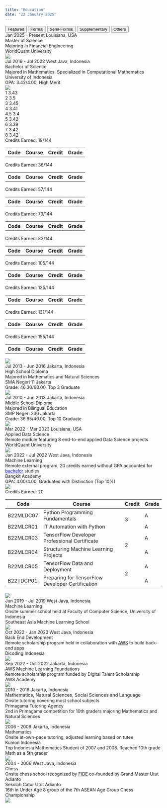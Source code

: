 ---
title: "Education"
date: "22 January 2025"
---

```{=html}
<!-- Education Tabs -->
<div class="tab">
  <button class="tablinks featured-tab" onclick="openEdu(event, 'featrd')" id="defaultOpen">Featured</button>
  <button class="tablinks" onclick="openEdu(event, 'formal')" id="formalTab">Formal</button>
  <button class="tablinks" onclick="openEdu(event, 'smifrm')" id="smifrmTab">Semi-Formal</button>
  <button class="tablinks" onclick="openEdu(event, 'suplem')" id="suplemTab">Supplementary</button>
  <button class="tablinks" onclick="openEdu(event, 'others')" id="othersTab">Others</button>
</div>

<!-- Featured Education -->
<div id="featrd" class="tabcontent"></div>

<!-- Formal Education -->
<div id="formal" class="tabcontent" category="Formal">
  <div class="education-card no-dropdown" featured="true" feature-order="1">
    <div class="education-header">
      <span class="education-daterange">Jan 2025 - Present</span>
      <span class="education-location">Louisiana, USA</span>
    </div>
    <div class="education-degree">Master of Science</div>
    <div class="education-specialization">Majoring in Financial Engineering</div>
    <div class="education-institution">WorldQuant University</div>
    <img class="education-logo" src="../images/WQU.png" style="top:12px">
  </div>

  <div class="education-card" onclick="toggleDropdown(this, 'bachelor-semester-7')" id="bachelor" featured="true" feature-order="2">
    <div class="education-header">
      <span class="education-daterange">Jul 2016 - Jul 2022</span>
      <span class="education-location">West Java, Indonesia</span>
    </div>
    <div class="education-degree">Bachelor of Science</div>
    <div class="education-specialization">Majored in Mathematics. Specialized in Computational Mathematics</div>
    <div class="education-institution">University of Indonesia</div>
    <div class="education-gpa">GPA: 3.42/4.00, High Merit</div>
    <img class="education-logo" src="../images/UI.png">
    <div class="education-dropdown">
      <div class="education-journey">
        <div class="education-timeline">
          <div class="education-node">
            <span class="education-node-point" onclick="toggleSemester(event, 'bachelor', 1)">1</span>
            <span class="education-node-label">3.43</span>
          </div>
          <div class="education-line"></div>
          <div class="education-node">
            <span class="education-node-point" onclick="toggleSemester(event, 'bachelor', 2)">2</span>
            <span class="education-node-label">3.5</span>
          </div>
          <div class="education-line"></div>
          <div class="education-node">
            <span class="education-node-point" onclick="toggleSemester(event, 'bachelor', 3)">3</span>
            <span class="education-node-label">3.45</span>
          </div>
          <div class="education-line"></div>
          <div class="education-node">
            <span class="education-node-point" onclick="toggleSemester(event, 'bachelor', 4)">4</span>
            <span class="education-node-label">3.41</span>
          </div>
          <div class="education-line"></div>
          <div class="education-node">
            <span class="education-node-point" onclick="toggleSemester(event, 'bachelor', 4.5)">4.5</span>
            <span class="education-node-label">3.4</span>
          </div>
          <div class="education-line"></div>
          <div class="education-node">
            <span class="education-node-point" onclick="toggleSemester(event, 'bachelor', 5)">5</span>
            <span class="education-node-label">3.42</span>
          </div>
          <div class="education-line"></div>
          <div class="education-node">
            <span class="education-node-point" onclick="toggleSemester(event, 'bachelor', 6)">6</span>
            <span class="education-node-label">3.39</span>
          </div>
          <div class="education-line"></div>
          <div class="education-node">
            <span class="education-node-point" onclick="toggleSemester(event, 'bachelor', 7)">7</span>
            <span class="education-node-label">3.42</span>
          </div>
          <div class="education-line"></div>
          <div class="education-node">
            <span class="education-node-point" onclick="toggleSemester(event, 'bachelor', 8)">8</span>
            <span class="education-node-label">3.42</span>
          </div>
        </div>
        <div class="education-report" id="bachelor-semester-1">
          <div class="education-details">Credits Earned: 19/144</div>
          <table>
            <thead>
              <tr><th>Code</th><th>Course</th><th class="center">Credit</th><th class="center">Grade</th></tr>
            </thead>
            <tbody id="semester-1-body">
              <tr data-row="SCCH601101;Basic Chemistry               ;2;B "></tr>
              <tr data-row="SCMA601100;Logic and Sets                ;3;A-"></tr>
              <tr data-row="SCMA601200;Statistical Methods           ;2;A "></tr>
              <tr data-row="UIGE600002;Scientific Mindset Foundations;6;B+"></tr>
              <tr data-row="UIGE600003;English                       ;3;A-"></tr>
              <tr data-row="UIGE600026;Comic Art                     ;1;A-"></tr>
              <tr data-row="UIST601110;Calculus 1                    ;2;B-"></tr>
            </tbody>
          </table>
        </div>
        <div class="education-report" id="bachelor-semester-2">
          <div class="education-details">Credits Earned: 36/144</div>
          <table>
            <thead>
              <tr><th>Code</th><th>Course</th><th class="center">Credit</th><th class="center">Grade</th></tr>
            </thead>
            <tbody id="semester-2-body">
              <tr data-row="SCBI601112;General Biology                      ;2;B-"></tr>
              <tr data-row="SCMA601111;Calculus 2                           ;4;D "></tr>
              <tr data-row="SCMA601123;Linear Algebra                       ;4;B+"></tr>
              <tr data-row="SCMA601400;Algorithm and Programming            ;3;A "></tr>
              <tr data-row="UIGE600001;Social Humanities Mindset Foundations;6;A-"></tr>
              <tr data-row="UIGE600014;Buddhist Religious Instruction       ;2;A "></tr>
            </tbody>
          </table>
        </div>
        <div class="education-report" id="bachelor-semester-3">
          <div class="education-details">Credits Earned: 57/144</div>
          <table>
            <thead>
              <tr><th>Code</th><th>Course</th><th class="center">Credit</th><th class="center">Grade</th></tr>
            </thead>
            <tbody id="semester-3-body">
              <tr data-row="SCFI601110;Basic Physics                  ;2;A-"></tr>
              <tr data-row="SCMA602113;Calculus 3                     ;3;B "></tr>
              <tr data-row="SCMA602122;Algebra                        ;4;B+"></tr>
              <tr data-row="SCMA602151;Ordinary Differential Equations;4;A "></tr>
              <tr data-row="SCMA602211;Mathematical Statistics 1      ;4;B "></tr>
              <tr data-row="SCMA602402;Numerical Methods              ;4;B+"></tr>
            </tbody>
          </table>
        </div>
        <div class="education-report" id="bachelor-semester-4">
          <div class="education-details">Credits Earned: 79/144</div>
          <table>
            <thead>
              <tr><th>Code</th><th>Course</th><th class="center">Credit</th><th class="center">Grade</th></tr>
            </thead>
            <tbody id="semester-4-body">
              <tr data-row="SCMA601111;Calculus 2                        ;4;B-"></tr>
              <tr data-row="SCMA602005;Introduction to Probability Theory;2;A "></tr>
              <tr data-row="SCMA602131;Real Analysis 1                   ;4;B-"></tr>
              <tr data-row="SCMA602212;Mathematical Statistics 2         ;4;B-"></tr>
              <tr data-row="SCMA602401;Discrete Mathematics              ;4;A "></tr>
              <tr data-row="SCMA603533;Financial Mathematics             ;4;A "></tr>
            </tbody>
          </table>
        </div>
        <div class="education-report" id="bachelor-semester-4.5">
          <div class="education-details">Credits Earned: 83/144</div>
          <table>
            <thead>
              <tr><th>Code</th><th>Course</th><th class="center">Credit</th><th class="center">Grade</th></tr>
            </thead>
            <tbody id="semester-4.5-body">
              <tr data-row="SCMA603132;Real Analysis 2;4;B+"></tr>
            </tbody>
          </table>
        </div>
        <div class="education-report" id="bachelor-semester-5">
          <div class="education-details">Credits Earned: 105/144</div>
          <table>
            <thead>
              <tr><th>Code</th><th>Course</th><th class="center">Credit</th><th class="center">Grade</th></tr>
            </thead>
            <tbody id="semester-5-body">
              <tr data-row="SCAK603010;Microeconomic Theory  ;3;A-"></tr>
              <tr data-row="SCMA603114;Vector Calculus       ;2;B-"></tr>
              <tr data-row="SCMA603140;Analytic Geometry     ;3;B-"></tr>
              <tr data-row="SCMA603162;Graph Theory          ;3;A "></tr>
              <tr data-row="SCMA603403;Structural Computation;3;A "></tr>
              <tr data-row="SCMA603901;Research Methods      ;2;A "></tr>
              <tr data-row="SCST603011;Acturial Mathematics 1;3;B-"></tr>
              <tr data-row="SCST603306;Data Mining           ;3;A "></tr>
            </tbody>
          </table>
        </div>
        <div class="education-report" id="bachelor-semester-6">
          <div class="education-details">Credits Earned: 125/144</div>
          <table>
            <thead>
              <tr><th>Code</th><th>Course</th><th class="center">Credit</th><th class="center">Grade</th></tr>
            </thead>
            <tbody id="semester-6-body">
              <tr data-row="SCMA603133;Complex Functions                                ;4;C "></tr>
              <tr data-row="SCMA603152;Mathematical Modeling                            ;4;A "></tr>
              <tr data-row="SCMA603153;Partial Differential Equations and Boundary Value;3;B "></tr>
              <tr data-row="SCMA603441;Algorithm Analysis and Design                    ;3;A-"></tr>
              <tr data-row="SCMA604902;Special Topic 2: Web Mining                      ;3;A-"></tr>
              <tr data-row="SCST603010;Regression Analysis 1                            ;3;B+"></tr>
            </tbody>
          </table>
        </div>
        <div class="education-report" id="bachelor-semester-7">
          <div class="education-details">Credits Earned: 131/144</div>
          <table>
            <thead>
              <tr><th>Code</th><th>Course</th><th class="center">Credit</th><th class="center">Grade</th></tr>
            </thead>
            <tbody id="semester-7-body">
              <tr data-row="SCMA604000;Undergraduate Thesis;6;A"></tr>
            </tbody>
          </table>
        </div>
        <div class="education-report" id="bachelor-semester-8">
          <div class="education-details">Credits Earned: 155/144</div>
          <table>
            <thead>
              <tr><th>Code</th><th>Course</th><th class="center">Credit</th><th class="center">Grade</th></tr>
            </thead>
            <tbody id="semester-8-body">
              <tr data-row="SCMA602311;Mathematical Programming; 4;B+"></tr>
              <tr data-row="          ;Bangkit Academy         ;20;  "></tr>
            </tbody>
          </table>
        </div>
      </div>
      <img class="education-grading" src="../images/Grading_Scheme-Bachelor.png">
    </div>
  </div>

  <div class="education-card no-dropdown">
    <div class="education-header">
      <span class="education-daterange">Jul 2013 - Jun 2016</span>
      <span class="education-location">Jakarta, Indonesia</span>
    </div>
    <div class="education-degree">High School Diploma</div>
    <div class="education-specialization">Majored in Mathematics and Natural Sciences</div>
    <div class="education-institution">SMA Negeri 11 Jakarta</div>
    <div class="education-gpa">Grade: 46.30/60.00, Top 3 Graduate</div>
    <img class="education-logo" src="https://upload.wikimedia.org/wikipedia/id/3/33/Logo_11Jakarta.png">
  </div>

  <div class="education-card no-dropdown">
    <div class="education-header">
      <span class="education-daterange">Jul 2010 - Jun 2013</span>
      <span class="education-location">Jakarta, Indonesia</span>
    </div>
    <div class="education-degree">Middle School Diploma</div>
    <div class="education-specialization">Majored in Bilingual Education</div>
    <div class="education-institution">SMP Negeri 236 Jakarta</div>
    <div class="education-gpa">Grade: 36.65/40.00, Top 10 Graduate</div>
    <img class="education-logo" src="../images/SMPN_236_Jakarta.png">
  </div>
</div>

<!-- Semi-Formal Education -->
<div id="smifrm" class="tabcontent" category="Semi-Formal">
  <div class="education-card no-dropdown" featured="true" feature-order="4">
    <div class="education-header">
      <span class="education-daterange">Mar 2022 - Mar 2023</span>
      <span class="education-location">Louisiana, USA</span>
    </div>
    <div class="education-concentration">Applied Data Science</div>
    <div class="education-detail">Remote module featuring 8 end-to-end applied Data Science projects</div>
    <div class="education-institution">WorldQuant University</div>
    <img class="education-logo" src="../images/WQU.png" style="top:12px">
  </div>

  <div class="education-card" onclick="toggleDropdown(this, 'bangkit-report')" featured="true" feature-order="3">
    <div class="education-header">
      <span class="education-daterange">Jan 2022 - Jul 2022</span>
      <span class="education-location">West Java, Indonesia</span>
    </div>
    <div class="education-concentration">Machine Learning</div>
    <div class="education-detail">Remote external program, 20 credits earned without GPA accounted for <a href="javascript:void(0)" onclick="highlightCard(event, 'formalTab', 'bachelor')" style="color:blue">bachelor</a> studies</div>
    <div class="education-institution">Bangkit Academy</div>
    <div class="education-gpa">GPA: 4.00/4.00, Graduated with Distinction (Top 10%)</div>
    <img class="education-logo" src="../images/Bangkit.png">
    <div class="education-dropdown">
      <div class="education-report" id="bangkit-report">
        <div class="education-details">Credits Earned: 20</div>
        <table>
          <thead>
            <tr><th>Code</th><th>Course</th><th class="center">Credit</th><th class="center">Grade</th></tr>
          </thead>
          <tbody>
            <tr>
              <td>B22MLDC07</td>
              <td>Python Programming Fundamentals</td>
              <td rowspan="2" class="center">3</td>
              <td class="center">A</td>
            </tr>
            <tr>
              <td>B22MLCR01</td>
              <td>IT Automation with Python</td>
              <td class="center">A</td>
            </tr>
            <tr data-row="B22MLCR02;Mathematics for Machine Learning;1;A" style="background-color:#eeeeee;"></tr>
            <tr>
              <td>B22MLCR03</td>
              <td>TensorFlow Developer Professional Certificate</td>
              <td rowspan="2" class="center">2</td>
              <td class="center">A</td>
            </tr>
            <tr>
              <td>B22MLCR04</td>
              <td>Structuring Machine Learning Projects</td>
              <td class="center">A</td>
            </tr>
            <tr>
              <td>B22MLCR05</td>
              <td>TensorFlow Data and Deployment</td>
              <td rowspan="2" class="center">2</td>
              <td class="center">A</td>
            </tr>
            <tr>
              <td>B22TDCP01</td>
              <td>Preparing for TensorFlow Developer Certification</td>
              <td class="center">A</td>
            </tr>
            <tr data-row="B22CAPP01;Capstone / Final Project;6;A" style="background-color:#eeeeee;"></tr>
            <tr data-row="B22SSCE01;Soft Skill & Career Development;6;A" style="background-color:#eeeeee;"></tr>
          </tbody>
        </table>
      </div>
      <img class="education-grading" src="../images/Grading_Scheme-Bangkit.png">
    </div>
  </div>

  <div class="education-card no-dropdown" featured="true" feature-order="6">
    <div class="education-header">
      <span class="education-daterange">Jun 2019 - Jul 2019</span>
      <span class="education-location">West Java, Indonesia</span>
    </div>
    <div class="education-concentration">Machine Learning</div>
    <div class="education-detail">Onsite summer school held at Faculty of Computer Science, University of Indonesia</div>
    <div class="education-institution">Southeast Asia Machine Learning School</div>
    <img class="education-logo" src="../images/SEAMLS.png" style="top:12px">
  </div>
</div>

<!-- Supplementary Education -->
<div id="suplem" class="tabcontent" category="Supplementary">
  <div class="education-card no-dropdown">
    <div class="education-header">
      <span class="education-daterange">Oct 2022 - Jan 2023</span>
      <span class="education-location">West Java, Indonesia</span>
    </div>
    <div class="education-concentration">Back End Development</div>
    <div class="education-detail">Remote scholarship program held in collaboration with <span title="Amazon Web Services"><u style="cursor:help">AWS</u></span> to build back-end apps</div>
    <div class="education-institution">Dicoding Indonesia</div>
    <img class="education-logo" src="https://dicoding-web-img.sgp1.digitaloceanspaces.com/original/jobs/dos:company_logo_dicoding_indonesia_050423140704.jpg" style="top:12px">
  </div>

  <div class="education-card no-dropdown" featured="true" feature-order="5">
    <div class="education-header">
      <span class="education-daterange">Sep 2022 - Oct 2022</span>
      <span class="education-location">Jakarta, Indonesia</span>
    </div>
    <div class="education-concentration">AWS Machine Learning Foundations</div>
    <div class="education-detail">Remote scholarship program funded by Digital Talent Scholarship</div>
    <div class="education-institution">AWS Academy</div>
    <img class="education-logo" src="../images/AWS_Academy.png" style="top:12px">
  </div>

  <div class="education-card no-dropdown">
    <div class="education-header">
      <span class="education-daterange">2010 - 2016</span>
      <span class="education-location">Jakarta, Indonesia</span>
    </div>
    <div class="education-concentration" style="font-size:1.05em">Mathematics, Natural Sciences, Social Sciences and Language</div>
    <div class="education-detail">Onsite tutoring covering most school subjects</div>
    <div class="education-institution">Primagama Tutoring Agency</div>
    <div class="education-gpa">2nd in Primagama competition for 10th graders majoring Mathematics and Natural Sciences</div>
    <img class="education-logo" src="../images/Primagama.png">
  </div>

  <div class="education-card no-dropdown">
    <div class="education-header">
      <span class="education-daterange">2006 - 2009</span>
      <span class="education-location">Jakarta, Indonesia</span>
    </div>
    <div class="education-concentration">Mathematics</div>
    <div class="education-detail">Onsite at-own-pace tutoring, adjusted learning based on tutee</div>
    <div class="education-institution">Kumon Indonesia</div>
    <div class="education-gpa">Top Indonesia Mathematics Student of 2007 and 2008. Reached 10th grade Math as a 5th grader</div>
    <img class="education-logo" src="https://i0.wp.com/franchiselab.com/wp-content/uploads/2024/03/Kumon-Logo-.png?fit=250%2C250&ssl=1" style="top:6px">
  </div>
</div>

<!-- Other Education -->
<div id="others" class="tabcontent" category="Other">
  <div class="education-card no-dropdown">
    <div class="education-header">
      <span class="education-daterange">2004 - 2006</span>
      <span class="education-location">West Java, Indonesia</span>
    </div>
    <div class="education-concentration">Chess</div>
    <div class="education-detail">Onsite chess school recognized by <span title="Fédération Internationale des Échecs"><u style="cursor:help">FIDE</u></span> co-founded by Grand Master Utut Adianto</div>
    <div class="education-institution">Sekolah Catur Utut Adianto</div>
    <div class="education-gpa">16th in Under Age 8 group of the 7th ASEAN Age Group Chess Championship</div>
    <img class="education-logo" src="../images/SCUA.png">
  </div>
</div>

<script>
  document.addEventListener("DOMContentLoaded", function() {
    // Get featured tab to populate
    const featuredTab = document.getElementById('featrd');
    
    // Select all tabcontent divs
    const tabContents = document.querySelectorAll('.tabcontent');

    // Collect all featured cards from all tab contents
    const allFeaturedCards = [];

    tabContents.forEach(content => {
      // Select cards that should be featured within each tabcontent
      const featuredCards = Array.from(content.querySelectorAll('.education-card[featured="true"]'));
      allFeaturedCards.push(...featuredCards);
    });

    // Sort all featured cards based on the feature-order attribute
    allFeaturedCards.sort((a, b) => {
      return parseInt(a.getAttribute('feature-order')) - parseInt(b.getAttribute('feature-order'));
    });

    allFeaturedCards.forEach(card => {
      // Clone each featured card
      const clone = card.cloneNode(true);
      
      // Edit data in card
      if(card.hasAttribute('id')) {
        clone.removeAttribute('id');
      }
      clone.classList.add('featured-card');

      // Update child data
      const semesters = clone.querySelectorAll('.education-report');
      semesters.forEach((semester) => {
        const originalId = semester.getAttribute('id');
        if (originalId) {
          semester.setAttribute('id', `${originalId}-featured`);
        }
      });

      // Add category to card
      const sourceDiv = document.createElement('div');
      sourceDiv.className = 'education-source';
      sourceDiv.textContent = `${card.parentElement.getAttribute('category')}`;
      clone.appendChild(sourceDiv);

      // Append clone to the featured tab
      featuredTab.appendChild(clone);
    });

    // Populate tables
    populateTableRows();

    // Open featured tab
    document.getElementById("defaultOpen").click();
  });

  function openEdu(event, eduCat) {
    var idx, tabcontent, tablinks;

    tabcontent = document.getElementsByClassName("tabcontent");
    for (idx = 0; idx < tabcontent.length; idx++) {
      tabcontent[idx].style.display = 'none';
    }

    tablinks = document.getElementsByClassName("tablinks");
    for (idx = 0; idx < tablinks.length; idx++) {
      tablinks[idx].className = tablinks[idx].className.replace(' active', '');
    }

    document.getElementById(eduCat).style.display = "block";
    event.currentTarget.className += ' active';

    // Reset the animation
    resetAnimation(eduCat);
  }

  function resetAnimation(eduCat) {
    const cards = document.querySelectorAll(`#${eduCat} .education-card`);
    let delay = 0;

    const observer = new IntersectionObserver(entries => {
      entries.forEach(entry => {
        if (entry.isIntersecting) {
          entry.target.style.animationDelay = `${delay}s`;
          entry.target.classList.add('visible');
          delay += 0.5; // Increment delay for the next card
          observer.unobserve(entry.target); // Stop observing once it has been animated
        } else {
          delay = 0; // Reset delay for non-visible cards
        }
      });
    }, {
      threshold: 0.1
    });

    cards.forEach(card => {
      card.classList.remove('visible');
      observer.observe(card);
    });
  }

  function toggleDropdown(cardElement, childDivId = null) {
    // Close all other dropdowns
    document.querySelectorAll(".education-card").forEach(card => {
      if (card !== cardElement) {
        card.classList.remove('active');
      }
    });

    // Toggle the clicked dropdown
    cardElement.classList.toggle('active');

    // Process child div if specified
    if (childDivId) {
      // Determine if card is featured
      const isFeatured = cardElement.classList.contains('featured-card');
      const childElementId = isFeatured ? `${childDivId}-featured` : childDivId;

      // Get child element
      const childElement = document.getElementById(childElementId);
      if (childElement) {
        // Deactivate all child divs within the dropdown
        cardElement.querySelectorAll(".education-report").forEach(child => {
          child.classList.remove('active');
          child.style.display = "none";
        });
        // Activate the child div
        childElement.classList.toggle('active');
        childElement.style.display = "block";
        // Stop processing nodeless dropdowns
        if (!childDivId.includes("-semester-")) {
          return;
        }
        // Extract the unique identifier from the childDivId
        const [childIdPrefix, childIdSuffix] = childDivId.split("-semester-");
        // Deactivate all nodes within the dropdown
        cardElement.querySelectorAll(".education-node-point").forEach(node => {
          node.classList.remove('active');
        });
        // Dynamically find the corresponding node point
        const targetNode = cardElement.querySelector(
          `.education-node-point[onclick*="'${childIdPrefix}', ${childIdSuffix}"]`
        );
        // Toggle active class on the node if found
        if (targetNode) {
          targetNode.classList.toggle('active');
        }
      }
    }
  }

  function toggleSemester(event, eduCard, semester) {
    // Ensure dropdown stays open
    event.stopPropagation();

    // Hide all semester details
    document.querySelectorAll(".education-report").forEach(detail => {
      detail.style.display = "none";
    });

    // Determine if card is featured
    const isFeatured = event.target.closest('.education-card').classList.contains('featured-card');
    const selectedDetailId = isFeatured
      ? `${eduCard}-semester-${semester}-featured`
      : `${eduCard}-semester-${semester}`;

    // Show the selected semester's details
    const selectedDetail = document.getElementById(selectedDetailId);
    if (selectedDetail) {
      selectedDetail.style.display = "block";
    }

    // Highlight the active semester node
    document.querySelectorAll(".education-node-point").forEach(node => {
      node.classList.remove('active');
    });
    const selectedNode = event.target;
    selectedNode.classList.add('active');
  }

  function populateTableRows() {
    document.querySelectorAll("tr[data-row]").forEach((row) => {
      // Extract row data
      const [code, course, credit, grade] = row.getAttribute("data-row").split(";");
      
      // Apply red color for grades "D" or "E"
      const formattedGrade = (grade.trim() === "D" || grade.trim() === "E") 
        ? `<span style="color:red;">${grade}</span>` 
        : grade;
      
      // Populate row data
      row.innerHTML = `
        <td>${code}</td>
        <td>${course}</td>
        <td class="center">${credit}</td>
        <td class="center">${formattedGrade}</td>
      `;
      
      // Clean up placeholder attribute
      row.removeAttribute("data-row");
    });
  }

  function highlightCard(event, tab, eduCard) {
    // prevent opening a new tab when switching tabs
    event.preventDefault();

    document.getElementById(tab).click();
    
    var targetCard = document.getElementById(eduCard);
    targetCard.scrollIntoView({behavior: "smooth", block: "center"});
    
    // Delay for 0.75 seconds before adding highlight
    setTimeout(function() {
      // Highlight the card for 2 seconds
      targetCard.classList.add("highlight");
      setTimeout(function() {
        targetCard.classList.remove("highlight");
      }, 2000);
    }, 750);
  }
</script>
```